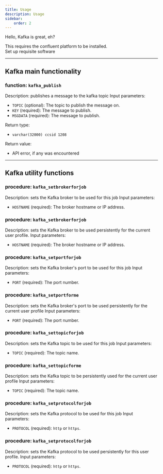 ```yaml
---
title: Usage 
description: Usage
sidebar:
    order: 2
---
```



Hello, Kafka is great, eh?


<Aside type="note">This requires the confluent platform to be installed. <br/>
<LinkButton href="../requisites">Set up requisite software</LinkButton></Aside>

----
## Kafka main functionality
### function: `kafka_publish`
Description: publishes a message to the kafka topic
Input parameters:
- `TOPIC` (optional): The topic to publish the message on.
- `KEY` (required): The message to publish.
- `MSGDATA` (required): The message to publish.

Return type: 
- `varchar(32000) ccsid 1208`

Return value:
- API error, if any was encountered
----
## Kafka utility functions
### procedure: `kafka_setbrokerforjob`
Description: sets the Kafka broker to be used for this job
Input parameters:
- `HOSTNAME` (required): The broker hostname or IP address.
### procedure: `kafka_setbrokerforjob`
Description: sets the Kafka broker to be used persistently for the current user profile.
Input parameters:
- `HOSTNAME` (required): The broker hostname or IP address.
### procedure: `kafka_setportforjob`
Description: sets the Kafka broker's port to be used for this job
Input parameters:
- `PORT` (required): The port number.
### procedure: `kafka_setportforme`
Description: sets the Kafka broker's port to be used persistently for the current user profile
Input parameters:
- `PORT` (required): The port number.
### procedure: `kafka_settopicforjob`
Description: sets the Kafka topic to be used for this job
Input parameters:
- `TOPIC` (required): The topic name.
### procedure: `kafka_settopicforme`
Description: sets the Kafka topic to be persistently used for the current user profile
Input parameters:
- `TOPIC` (required): The topic name.
### procedure: `kafka_setprotocolforjob`
Description: sets the Kafka protocol to be used for this job
Input parameters:
- `PROTOCOL` (required): `http` or `https`.
### procedure: `kafka_setprotocolforjob`
Description: sets the Kafka protocol to be used persistently for this user profile.
Input parameters:
- `PROTOCOL` (required): `http` or `https`.
